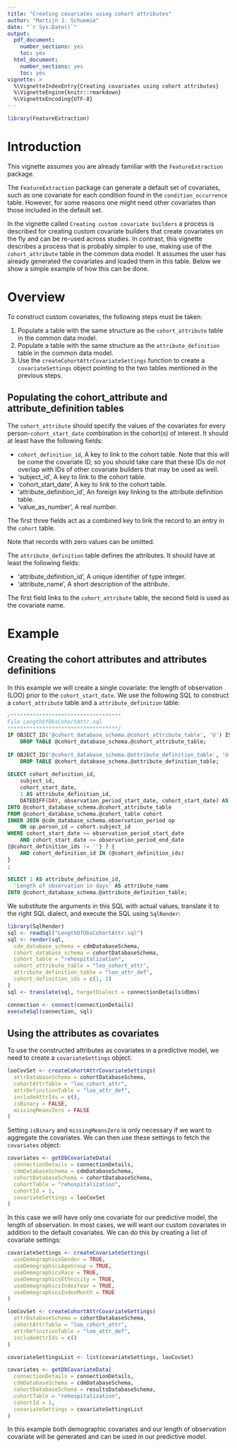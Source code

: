 ```yaml
---
title: "Creating covariates using cohort attributes"
author: "Martijn J. Schuemie"
date: "`r Sys.Date()`"
output:
  pdf_document:
    number_sections: yes
    toc: yes
  html_document:
    number_sections: yes
    toc: yes
vignette: >
  %\VignetteIndexEntry{Creating covariates using cohort attributes}
  %\VignetteEngine{knitr::rmarkdown}
  %\VignetteEncoding{UTF-8}
---
```


```r
library(FeatureExtraction)
```

# Introduction

This vignette assumes you are already familiar with the `FeatureExtraction` package.

The `FeatureExtraction` package can generate a default set of covariates, such as one covariate for each condition found in the `condition_occurrence` table. However, for some reasons one might need other covariates than those included in the default set.  

In the vignette called `Creating custom covariate builders` a process is described for creating custom covariate builders that create covariates on the fly and can be re-used across studies. In contrast, this vignette describes a process that is probably simpler to use, making use of the `cohort_attribute` table in the common data model. It assumes the user has already generated the covariates and loaded them in this  table. Below we show a simple example of how this can be done.

# Overview

To construct custom covariates, the following steps must be taken:

1. Populate a table with the same structure as the `cohort_attribute` table in the common data model.
2. Populate a table with the same structure as the `attribute_definition` table in the common data model.
3. Use the `createCohortAttrCovariateSettings` function to create a `covariateSettings` object pointing to the two tables mentioned in the previous steps.

## Populating the cohort_attribute and attribute_definition tables

The `cohort_attribute` should specify the values of the covariates for every person-`cohort_start_date` combination in the cohort(s) of interest. It should at least have the following fields:

* `cohort_definition_id`, A key to link to the cohort table. Note that this will be come the covariate ID, so you should take care that these IDs do not overlap with IDs of other covariate builders that may be used as well.
* 'subject_id', A key to link to the cohort table.
* 'cohort_start_date', A key to link to the cohort table.
* 'attribute_definition_id', An foreign key linking to the attribute definition table.
* 'value_as_number', A real number.

The first three fields act as a combined key to link the record to an entry in the `cohort` table. 

Note that records with zero values can be omitted. 

The `attribute_definition` table defines the attributes. It should have at least the following fields:

* 'attribute_definition_id', A unique identifier of type integer.
* 'attribute_name', A short description of the attribute.

The first field links to the `cohort_attribute` table, the second field is used as the covariate name.

# Example

## Creating the cohort attributes and attributes definitions

In this example we will create a single covariate: the length of observation (LOO) prior to the `cohort_start_date`. We use the following SQL to construct a `cohort_attribute` table and a `attribute_definition` table:

```sql
/***********************************
File LengthOfObsCohortAttr.sql 
***********************************/
IF OBJECT_ID('@cohort_database_schema.@cohort_attribute_table', 'U') IS NOT NULL
	DROP TABLE @cohort_database_schema.@cohort_attribute_table;
	
IF OBJECT_ID('@cohort_database_schema.@attribute_definition_table', 'U') IS NOT NULL
	DROP TABLE @cohort_database_schema.@attribute_definition_table;
	
SELECT cohort_definition_id,
    subject_id,
	cohort_start_date,
	1 AS attribute_definition_id,
	DATEDIFF(DAY, observation_period_start_date, cohort_start_date) AS value_as_number
INTO @cohort_database_schema.@cohort_attribute_table
FROM @cohort_database_schema.@cohort_table cohort
INNER JOIN @cdm_database_schema.observation_period op
	ON op.person_id = cohort.subject_id
WHERE cohort_start_date >= observation_period_start_date
	AND cohort_start_date <= observation_period_end_date
{@cohort_definition_ids != ''} ? {
	AND cohort_definition_id IN (@cohort_definition_ids)
}
;
	
SELECT 1 AS attribute_definition_id,
  'Length of observation in days' AS attribute_name
INTO @cohort_database_schema.@attribute_definition_table;
```
We substitute the arguments in this SQL with actual values, translate it to the right SQL dialect, and execute the SQL using `SqlRender`:

```r
library(SqlRender)
sql <- readSql("LengthOfObsCohortAttr.sql")
sql <- render(sql,
  cdm_database_schema = cdmDatabaseSchema,
  cohort_database_schema = cohortDatabaseSchema,
  cohort_table = "rehospitalization",
  cohort_attribute_table = "loo_cohort_attr",
  attribute_definition_table = "loo_attr_def",
  cohort_definition_ids = c(1, 2)
)
sql <- translate(sql, targetDialect = connectionDetails$dbms)

connection <- connect(connectionDetails)
executeSql(connection, sql)
```

## Using the attributes as covariates

To use the constructed attributes as covariates in a predictive model, we need to create a `covariateSettings` object:

```r
looCovSet <- createCohortAttrCovariateSettings(
  attrDatabaseSchema = cohortDatabaseSchema,
  cohortAttrTable = "loo_cohort_attr",
  attrDefinitionTable = "loo_attr_def",
  includeAttrIds = c(),
  isBinary = FALSE,
  missingMeansZero = FALSE
)
```

Setting `isBinary` and `missingMeansZero` is only necessary if we want to aggregate the covariates. We can then use these settings to fetch the `covariates` object:

```r
covariates <- getDbCovariateData(
  connectionDetails = connectionDetails,
  cdmDatabaseSchema = cdmDatabaseSchema,
  cohortDatabaseSchema = cohortDatabaseSchema,
  cohortTable = "rehospitalization",
  cohortId = 1,
  covariateSettings = looCovSet
)
```

In this case we will have only one covariate for our predictive model, the length of observation. In most cases, we will want our custom covariates in addition to the default covariates. We can do this by creating a list of covariate settings:

```r
covariateSettings <- createCovariateSettings(
  useDemographicsGender = TRUE,
  useDemographicsAgeGroup = TRUE,
  useDemographicsRace = TRUE,
  useDemographicsEthnicity = TRUE,
  useDemographicsIndexYear = TRUE,
  useDemographicsIndexMonth = TRUE
)

looCovSet <- createCohortAttrCovariateSettings(
  attrDatabaseSchema = cohortDatabaseSchema,
  cohortAttrTable = "loo_cohort_attr",
  attrDefinitionTable = "loo_attr_def",
  includeAttrIds = c()
)

covariateSettingsList <- list(covariateSettings, looCovSet)

covariates <- getDbCovariateData(
  connectionDetails = connectionDetails,
  cdmDatabaseSchema = cdmDatabaseSchema,
  cohortDatabaseSchema = resultsDatabaseSchema,
  cohortTable = "rehospitalization",
  cohortId = 1,
  covariateSettings = covariateSettingsList
)
```

In this example both demographic covariates and our length of observation covariate will be generated and can be used in our predictive model.


